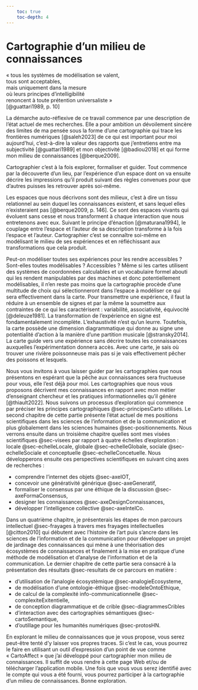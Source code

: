 ```yaml
---
    toc: true
    toc-depth: 4
---
```


# Cartographie d'un milieu de connaissances {#sec-part-cartoConnaissances}

::: {#exergue1 .exergue}
« tous les systèmes de modélisation se valent,\
tous sont acceptables,\
mais uniquement dans la mesure\
où leurs principes d'intelligibilité\
renoncent à toute prétention universaliste »\
[@guattari1989, p. 10]
:::

La démarche auto-réflexive de ce travail commence par une description de l'état actuel de mes recherches. Elle a pour ambition un dévoilement sincère des limites de ma pensée sous la forme d'une cartographie qui trace les frontières numériques [@saleh2023] de ce qui est important pour moi aujourd'hui, c'est-à-dire la valeur des rapports que j'entretiens entre ma subjectivité [@guattari1989] et mon objectivité [@badiou2018] et qui forme mon milieu de connaissances [@berque2009].

Cartographier c'est à la fois explorer, formaliser et guider. Tout commence par la découverte d'un lieu, par l'expérience d'un espace dont on va ensuite décrire les impressions qu'il produit suivant des règles convenues pour que d'autres puisses les retrouver après soi-même.

Les espaces que nous décrivons sont des milieux, c'est à dire un tissu relationnel au sein duquel les connaissances existent, et sans lequel elles n'existeraient pas [@berque2009, p. 146]. Ce sont des espaces vivants qui évoluent sans cesse et nous transforment à chaque interaction que nous entretenons avec eux. Suivant le principe d'énaction [@maturana1994], le couplage entre l'espace et l'auteur de sa description transforme à la fois l'espace et l'auteur. Cartographier c'est se connaître soi-même en modélisant le milieu de ses expériences et en réfléchissant aux transformations que cela produit.

Peut-on modéliser toutes ses expériences pour les rendre accessibles ? Sont-elles toutes modélisables ? Accessibles ? Même si les cartes utilisent des systèmes de coordonnées calculables et un vocabulaire formel abouti qui les rendent manipulables par des machines et donc potentiellement modélisables, il n'en reste pas moins que la cartographie procède d'une multitude de choix qui sélectionneront dans l'espace à modéliser ce qui sera effectivement dans la carte. Pour transmettre une expérience, il faut la réduire à un ensemble de signes et par la même la soumettre aux contraintes de ce qui les caractérisent : variabilité, associativité, équivocité [@deleuze1981]. La transformation de l'expérience en signe est fondamentalement incomplète. L'exhaustivité n'est qu'un leurre. Toutefois, la carte possède une dimension diagrammatique qui donne au signe une potentialité d'action à la manière d'une partition musicale [@stransky2014]. La carte guide vers une expérience sans décrire toutes les connaissances auxquelles l'expérimentation donnera accès. Avec une carte, je sais où trouver une rivière poissonneuse mais pas si je vais effectivement pêcher des poissons et lesquels.

Nous vous invitons à vous laisser guider par les cartographies que nous présentons en espérant que la pêche aux connaissances sera fructueuse pour vous, elle l'est déjà pour moi. Les cartographies que nous vous proposons décrivent mes connaissances en rapport avec mon métier d'enseignant chercheur et les pratiques informationnelles qu'il génère [@thiault2022]. Nous suivons un processus d'exploration qui commence par préciser les principes cartographiques @sec-principesCarto utilisés. Le second chapitre de cette partie présente l'état actuel de mes positions scientifiques dans les sciences de l'information et de la communication et plus globalement dans les sciences humaines @sec-positionnements. Nous verrons ensuite dans un troisième chapitre quelles sont mes visées scientifiques @sec-visees par rapport à quatre échelles d'exploration : locale @sec-echelleLocale, globale @sec-echelleGlobale, sociale @sec-echelleSociale et conceptuelle @sec-echelleConcetuelle. Nous développerons ensuite ces perspectives scientifiques en suivant cinq axes de recherches :

-   comprendre l'internet des objets @sec-axeIOT,
-   concevoir une générativité générique @sec-axeGeneratif,
-   formaliser le consensus par une éthique de la discussion @sec-axeFormaConsensus,
-   designer les connaissances @sec-axeDesignConnaissances,
-   développer l'intelligence collective @sec-axeIntelCo.

Dans un quatrième chapitre, je présenterais les étapes de mon parcours intellectuel @sec-frayages à travers mes frayages intellectuelles [@citton2010] qui débutent avec l'histoire de l'art puis s'ancre dans les sciences de l'information et de la communication pour développer un projet de jardinage des connaissances qui mène à une théorisation des écosystèmes de connaissances et finalement à la mise en pratique d'une méthode de modélisation et d'analyse de l'information et de la communication. Le dernier chapitre de cette partie sera consacré à la présentation des résultats @sec-resultats de ce parcours en matière :

-   d'utilisation de l'analogie écosystèmique @sec-analogieEcosysteme,
-   de modélisation d'une ontologie-éthique @sec-modeleOntoEthique, 
-   de calcul de la complexité info-communicationnelle @sec-complexiteExitentielle,
-   de conception diagrammatique et de crible @sec-diagrammesCribles
-   d'interaction avec des cartographies sémantiques @sec-cartoSemantique, 
-   d'outillage pour les humanités numériques @sec-protosHN.

En explorant le milieu de connaissances que je vous propose, vous serez peut-être tenté d'y laisser vos propres traces. Si c'est le cas, vous pourrez le faire en utilisant un outil d'expression d'un point de vue comme « CartoAffect » que j'ai développé pour cartographier mon milieu de connaissances. Il suffit de vous rendre à cette page Web et/ou de télécharger l'application mobile. Une fois que vous vous serez identifié avec le compte qui vous a été fourni, vous pourrez participer à la cartographie d'un milieu de connaissances. Bonne exploration.